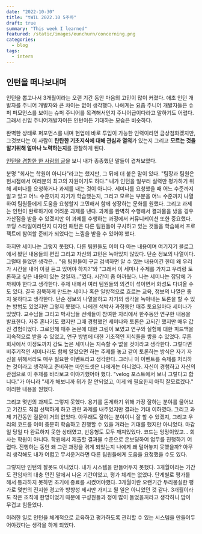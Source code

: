 ```yaml
---
date: "2022-10-30"
title: "tWIL 2022.10 5주차"
draft: true
summary: "This week I learned"
featured: /static/images/eunchurn/concerning.png
categories:
  - blog
tags:
  - intern
---
```


## 인턴을 떠나보내며

인턴을 뽑고나서 3개월이라는 오랜 기간 동안 마음의 고민이 많이 커졌다. 애초 인턴 개발자를 주니어 개발자와 큰 차이는 없이 생각했다. 나에게는 요즘 주니어 개발자들은 슈퍼 퍼모먼스를 보이는 슈퍼 주니어를 목격해서인지 주니어급이다라고 말하기도 어렵다. 그래서 신입 주니어개발자이든 인턴이든 기대하는 모습은 비슷하다.

완벽한 상태로 퍼포먼스를 내며 현업에 바로 투입이 가능한 인력이라면 금상첨화겠지만, 그것보다는 이 사람이 **탄탄한 기초지식에 대해 관심과 열의**가 있는지 그리고 **모르는 것을 알기위해 얼마나 노력하는지**를 관찰하게 된다.

[인턴을 경함한 한 사람의 글](https://velog.io/@young_pallete/%ED%94%84%EB%A1%A0%ED%8A%B8%EC%97%94%EB%93%9C-%EA%B0%9C%EB%B0%9C-%EC%9D%B8%ED%84%B4%EC%83%9D%ED%99%9C%EC%9D%84-%EB%81%9D%EB%82%B4%EA%B3%A0)을 보니 내가 종종했던 말들이 겹쳐보였다.

분명 "회사는 학원이 아니다"라고는 했지만, 그 뒤에 더 붙은 말이 있다. "팀장과 팀원은 현시점에서 여러분의 최고의 자원이기도 하다." 내가 인턴을 일부러 실력만 평가하기 위해 세미나를 요청하거나 과제를 내는 것이 아니다. 세미나를 요청했을 때 어느 수준까지 알고 있고 어느 수준까지 자기가 학습했는지, 그리고 모르는 부분을 어느 수준까지 나열하여 팀원들에게 도움을 요청할지 고민해서 함께 성장하는 문화를 원했다. 그리고 과제는 인턴이 완료하기에 어려운 과제를 낸다. 과제를 완벽히 수행해서 결과물을 냈을 경우 가산점을 받을 수 있겠지만 이 과제를 수행하는 과정에서 커뮤니케이션 또한 중요했다. 코딩 스타일이라던지 디자인 패턴은 다른 팀원들이 구사하고 있는 것들을 학습해서 프로젝트에 참여할 준비가 되었다는 느낌을 받을 수 있어야 했다.

하지만 세미나는 그렇지 못했다. 다른 팀원들도 이미 다 아는 내용이며 여기저기 블로그에서 봤던 내용들의 편집 그리고 자신의 고민은 녹아있지 않았다. 단순 정보의 나열이다. 그럴때 들었던 생각은... "음 팀원들이 구글 검색하면 알 수 있는 내용이긴 한데 왜 우리가 시간을 내어 이걸 듣고 있어야 하지?"와 "그래서 이 세미나 주제를 가지고 우리랑 토론하고 싶은 내용이 있는 것일까..."였다. 시간이 좀 아까웠다. 나는 세미나는 잡담에 가까워야 한다고 생각한다. 주제 내에서 여러 팀원들의 의견이 섞이면서 화성도 다녀올 수 도 있다. 결국 침묵하게 만드는 세미나 혹은 일방적으로 흐르는 교육, 정보의 나열은 좋지 못하다고 생각한다. 단순 정보의 나열을하고 자기의 생각을 녹아내는 토론을 할 수 있는 방법도 있었지만 그렇지 못했다. 나에겐 석박사 과정동안 매주 토요일마다 세미나가 있었다. 교수님들 그리고 박사님들 선배들이 참여한 자리에서 한주동안 연구한 내용을 발표한다. 자주 혼나기도 했지만 그때 경험했던 세미나와 토론은 고되긴 했지만 매우 값진 경험이었다. 그로인해 매주 논문에 대한 그림이 보였고 연구와 실험에 대한 피드백을 지속적으로 받을 수 있었고, 연구 방법에 대한 기초적인 지식들을 쌓을 수 있었다. 무튼 회사에서 이정도까지 강도 높은 세미나는 지속할 수 없을 것이라고 생각한다. 그렇다면 비주기적인 세미나라도 함께 알았으면 하는 주제를 놓고 같이 토론하는 방식은 자기 자신을 위해서라도 매우 필요한 이벤트라고 생각한다. 그러니 이 이벤트를 숙제를 처리하는 것이라고 생각하고 준비하는 마인드셋은 나에게는 아니었다. 자신이 경험하고 자신의 관점으로 이 주제를 바라보고 이야기했어야 했다. "velog 포스트에서 보니 그렇다고 합니다."가 아니라 "제가 해보니까 뭐가 잘 안되었고, 이게 왜 필요한지 아직 잘모르겠다." 이러한 내용을 원했다.

그리고 몇번의 과제도 그렇지 못했다. 용기를 돋게하기 위해 가장 잘하는 분야를 물어보고 기간도 직접 선택하게 하고 관련 과제를 내주었지만 결과는 기대 이하였다. 그리고 과제 기간동안 질문이 거의 없었다. 아무래도 잘하는 분야이니 잘 할 수 있겠지, 그리고 우리의 코드를 이미 충분히 학습하고 진행할 수 있을 거라는 기대를 했지만 아니었다. 마감일 당일 다 완료하지 못한 상태였고, 반응형도 모두 깨져있었다. 코드는 엉망이었고... 회사는 학원이 아니다. 학원에서 제출할 결과물 수준으로 온보딩하여 업무를 진행하기 어렵다. 진행하는 동안 왜 그런 과정을 겪게 되었는지 나에게 왜 털어놓지 못했을까? 아무리 생각해도 내가 어렵고 무서운거라면 다른 팀원들에게 도움을 요청했을 수도 있다.

그렇지만 인턴의 잘못도 아니었다. 내가 시스템을 만들어두지 못했다. 3개월이라는 기간도 전임자의 대충 던진 말에서 나온 기간이었고, 평가 체계는 없었다. 단계별로 평가를 해서 통과하지 못하면 조기에 종료를 시켰어야했다. 3개월이란 오랜기간 두리뭉실한 평가로 몇번의 진지한 경고와 방향성 제시만 가지고 될 일은 아니었던 것 같다. 3개월이라도 작은 조직에 한명이었기 때문에 구성원들과 정이 많이 들었을꺼라고 생각하니 맘이 무겁고 힘들었다.

이러한 일로 인턴을 체계적으로 교육하고 평가하도록 관리할 수 있는 시스템을 만들어두어야겠다는 생각을 하게 되었다.
